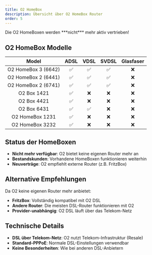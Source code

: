 ```yaml
---
title: O2 HomeBox
description: Übersicht über O2 HomeBox Router
order: 5
---
```



<Aside type="danger" title="Achtung">
  Die O2 HomeBoxen werden ***nicht*** mehr aktiv vertrieben!
</Aside>

## O2 HomeBox Modelle

<Tabs>
<TabItem label="DSL">

|        Model        |        ADSL        |        VDSL        |       SVDSL        | Glasfaser |
| :-----------------: | :----------------: | :----------------: | :----------------: | :-------: |
| O2 HomeBox 3 (6642) | ✅ | ✅ | ✅ |    ❌    |
| O2 HomeBox 2 (6441) | ✅ | ✅ | ✅ |    ❌    |
| O2 HomeBox 2 (6741) | ✅ | ✅ | ✅ |    ❌    |
| O2 Box 1421         | ✅ | ❌ | ❌ |    ❌    |
| O2 Box 4421         | ✅ | ❌ | ❌ |    ❌    |
| O2 Box 6431         | ✅ | ✅ | ❌ |    ❌    |
| O2 HomeBox 1231     | ✅ | ❌ | ❌ |    ❌    |
| O2 HomeBox 3232     | ✅ | ❌ | ❌ |    ❌    |

</TabItem>
</Tabs>

## Status der HomeBoxen

- **Nicht mehr verfügbar**: O2 bietet keine eigenen Router mehr an
- **Bestandskunden**: Vorhandene HomeBoxen funktionieren weiterhin
- **Neuverträge**: O2 empfiehlt externe Router (z.B. FritzBox)

## Alternative Empfehlungen

Da O2 keine eigenen Router mehr anbietet:

- **FritzBox**: Vollständig kompatibel mit O2 DSL
- **Andere Router**: Die meisten DSL-Router funktionieren mit O2
- **Provider-unabhängig**: O2 DSL läuft über das Telekom-Netz

## Technische Details

- **DSL über Telekom-Netz**: O2 nutzt Telekom-Infrastruktur (Resale)
- **Standard-PPPoE**: Normale DSL-Einstellungen verwendbar
- **Keine Besonderheiten**: Wie bei anderen DSL-Anbietern
